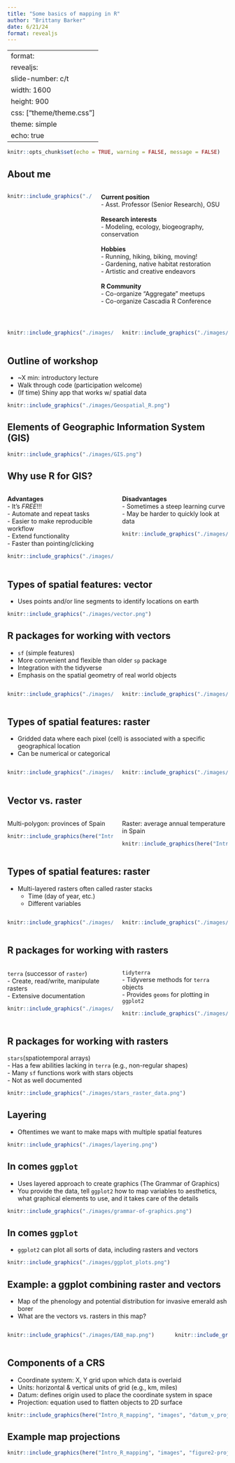 ```yaml
---
title: "Some basics of mapping in R"
author: "Brittany Barker"
date: 6/21/24
format: revealjs
---
```


---
format: 
  revealjs:
    slide-number: c/t
    width: 1600
    height: 900
    css: ["theme/theme.css"]
    theme: simple
    echo: true
---


```r
knitr::opts_chunk$set(echo = TRUE, warning = FALSE, message = FALSE)
```

## About me

:::: {.columns}

::: {.column width="40%"}
```r
knitr::include_graphics("./images/intro_me.jpg")
```
:::

::: {.column width="60%"}
**Current position**  
- Asst. Professor (Senior Research), OSU  
<br/>
**Research interests**  
- Modeling, ecology, biogeography, conservation  
<br/>
**Hobbies**  
- Running, hiking, biking, moving!  
- Gardening, native habitat restoration  
- Artistic and creative endeavors    
<br/>
**R Community**  
- Co-organize "Aggregate" meetups  
- Co-organize Cascadia R Conference

:::

::::

##

:::: {.columns}

::: {.column width="50%"}
```r
knitr::include_graphics("./images/twitter_tidy.png")
```
:::

::: {.column width="50%"}

```r
knitr::include_graphics("./images/twitter_purrr.png")
```
:::

::::

## Outline of workshop

- ~X min: introductory lecture     
- Walk through code (participation welcome)  
- (If time) Shiny app that works w/ spatial data  

```r
knitr::include_graphics("./images/Geospatial_R.png")
```

## Elements of Geographic Information System (GIS)

```r
knitr::include_graphics("./images/GIS.png")
```

## Why use R for GIS?

:::: {.columns}

::: {.column width="50%"}

**Advantages**  
- It's *FREE*!!!  
- Automate and repeat tasks  
- Easier to make reproducible workflow  
- Extend functionality  
- Faster than pointing/clicking  

```r
knitr::include_graphics("./images/Why-is-ArcGIS-So-Expensive.png")
```

:::

::: {.column width="50%"}

**Disadvantages**  
- Sometimes a steep learning curve  
- May be harder to quickly look at data  

```r
knitr::include_graphics("./images/programmer_meme.jpg")
```

:::

::::

## Types of spatial features: vector

- Uses points and/or line segments to identify locations on earth  

```r
knitr::include_graphics("./images/vector.png")
```

## R packages for working with vectors

- `sf` (simple features) 
- More convenient and flexible than older `sp` package  
- Integration with the tidyverse  
- Emphasis on the spatial geometry of real world objects   

:::: {.columns}

::: {.column width="50%"}

```r
knitr::include_graphics("./images/sf-relations.png")
```

:::

::: {.column width="50%"}

```r
knitr::include_graphics("./images/sf-area.png")
```

:::

::::

## Types of spatial features: raster

- Gridded data where each pixel (cell) is associated with a specific geographical location  
- Can be numerical or categorical  

:::: {.columns}

::: {.column width="50%"}
```r
knitr::include_graphics("./images/forest_cover.jpg")
```
:::

::: {.column width="50%"}

```r
knitr::include_graphics("./images/cont_vs_cat.png")
```
:::

::::


## Vector vs. raster

:::: {.columns}

::: {.column width="50%"}

Multi-polygon: provinces of Spain

```r
knitr::include_graphics(here("Intro_R_mapping", "images", "pol_v_rast1.png"))
```
:::

::: {.column width="50%"}

Raster: average annual temperature in Spain
 
```r
knitr::include_graphics(here("Intro_R_mapping", "images", "pol_v_rast2.png"))
```
:::

::::

## Types of spatial features: raster

- Multi-layered rasters often called raster stacks  
  - Time (day of year, etc.)
  - Different variables 

:::: {.columns}

::: {.column width="50%"}

```r
knitr::include_graphics("./images/cube1.png")
```
:::

::: {.column width="50%"}

```r
knitr::include_graphics("./images/layers.png")
```
:::

::::

## R packages for working with rasters

:::: {.columns}

::: {.column width="50%"}

`terra` (successor of `raster`)  
- Create, read/write, manipulate rasters   
- Extensive documentation  

```r
knitr::include_graphics("./images/terra.png")
```

:::

::: {.column width="50%"}

`tidyterra`  
- Tidyverse methods for `terra` objects    
- Provides `geoms` for plotting in `ggplot2`   

```r
knitr::include_graphics("./images/tidyterra.png")
```
:::

::::

## R packages for working with rasters

`stars`(spatiotemporal arrays)  
- Has a few abilities lacking in `terra` (e.g., non-regular shapes)  
- Many `sf` functions work with stars objects  
- Not as well documented   


```r
knitr::include_graphics("./images/stars_raster_data.png")
```

## Layering

- Oftentimes we want to make maps with multiple spatial features  

```r
knitr::include_graphics("./images/layering.png")
```

## In comes `ggplot`

- Uses layered approach to create graphics (The Grammar of Graphics) 
- You provide the data, tell `ggplot2` how to map variables to aesthetics, what graphical elements to use, and it takes care of the details

```r
knitr::include_graphics("./images/grammar-of-graphics.png")
```

## In comes `ggplot`

- `ggplot2` can plot all sorts of data, including rasters and vectors  

```r
knitr::include_graphics("./images/ggplot_plots.png")
```

## Example: a ggplot combining raster and vectors

- Map of the phenology and potential distribution for invasive emerald ash borer    
- What are the vectors vs. rasters in this map?  

:::: {.columns}

::: {.column width="75%"}

```r
knitr::include_graphics("./images/EAB_map.png")
```

:::

::: {.column width="25%"}

```r
knitr::include_graphics("./images/emerald-ash-borer-on-leaf.png")
```
:::

::::

## Components of a CRS

- Coordinate system: X, Y grid upon which data is overlaid  
- Units: horizontal & vertical units of grid (e.g., km, miles)  
- Datum: defines origin used to place the coordinate system in space  
- Projection: equation used to flatten objects to 2D surface  

```r
knitr::include_graphics(here("Intro_R_mapping", "images", "datum_v_proj.gif"))
```  

## Example map projections

```r
knitr::include_graphics(here("Intro_R_mapping", "images", "figure2-projections.png"))
```